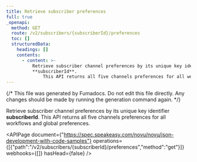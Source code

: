 ```yaml
---
title: Retrieve subscriber preferences
full: true
_openapi:
  method: GET
  route: /v2/subscribers/{subscriberId}/preferences
  toc: []
  structuredData:
    headings: []
    contents:
      - content: >-
          Retrieve subscriber channel preferences by its unique key identifier
          **subscriberId**. 
              This API returns all five channels preferences for all workflows and global preferences.
---
```


{/* This file was generated by Fumadocs. Do not edit this file directly. Any changes should be made by running the generation command again. */}

Retrieve subscriber channel preferences by its unique key identifier **subscriberId**. 
    This API returns all five channels preferences for all workflows and global preferences.

<APIPage document={"https://spec.speakeasy.com/novu/novu/json-development-with-code-samples"} operations={[{"path":"/v2/subscribers/{subscriberId}/preferences","method":"get"}]} webhooks={[]} hasHead={false} />